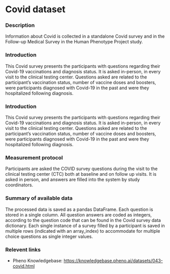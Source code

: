 # Covid dataset

### Description
Information about Covid is collected in a standalone Covid survey and in the Follow-up Medical Survey in the Human Phenotype Project study.

 ### Introduction

 This Covid survey presents the participants with questions regarding their Covid-19 vaccinations and diagnosis status. It is asked in-person, in every visit to the clinical testing center. Questions asked are related to the participant’s vaccination status, number of vaccine doses and boosters, were participants diagnosed with Covid-19 in the past and were they hospitalized following diagnosis.

### Introduction
This Covid survey presents the participants with questions regarding their Covid-19 vaccinations and diagnosis status. It is asked in-person, in every visit to the clinical testing center. Questions asked are related to the participant’s vaccination status, number of vaccine doses and boosters, were participants diagnosed with Covid-19 in the past and were they hospitalized following diagnosis.

### Measurement protocol
Participants are asked the COVID survey questions during the visit to the clinical testing center (CTC) both at baseline and on follow up visits. It is asked in person, and answers are filled into the system by study coordinators.

### Summary of available data
The processed data is saved as a pandas DataFrame.
Each question is stored in a single column. All question answers are coded as integers, according to the question code that can be found in the Covid survey data dictionary.
Each single instance of a survey filled by a participant is saved in multiple rows (indicated with an array_index) to accommodate for multiple choice questions as single integer values.

### Relevent links
* Pheno Knowledgebase: https://knowledgebase.pheno.ai/datasets/043-covid.html

